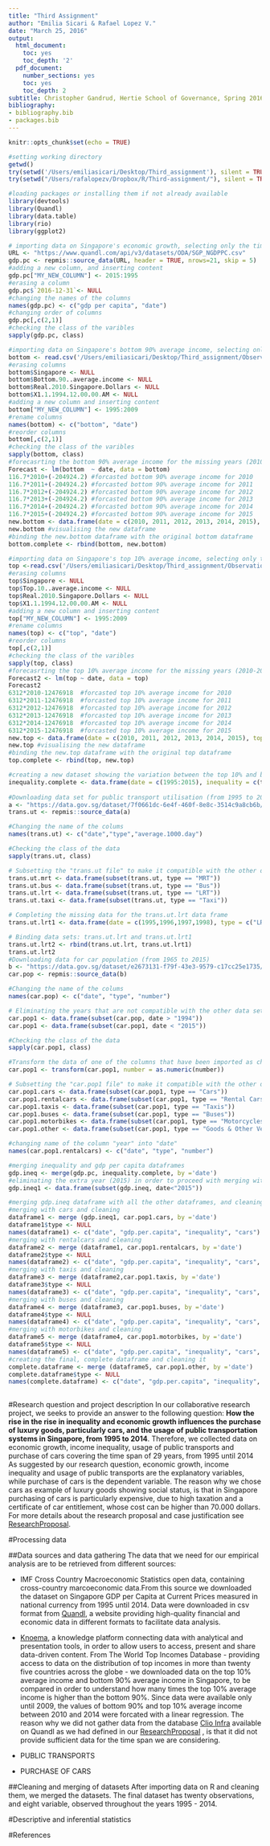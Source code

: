 ```yaml
---
title: "Third Assignment"
author: "Emilia Sicari & Rafael Lopez V."
date: "March 25, 2016"
output:
  html_document:
    toc: yes
    toc_depth: '2'
  pdf_document:
    number_sections: yes
    toc: yes
    toc_depth: 2
subtitle: Christopher Gandrud, Hertie School of Governance, Spring 2016
bibliography:
- bibliography.bib
- packages.bib
---
```


```r
knitr::opts_chunk$set(echo = TRUE) 

#setting working directory
getwd()
try(setwd('/Users/emiliasicari/Desktop/Third_assignment'), silent = TRUE)
try(setwd("/Users/rafalopezv/Dropbox/R/Third-assignment/"), silent = TRUE)

#loading packages or installing them if not already available
library(devtools)
library(Quandl)
library(data.table)
library(rio)
library(ggplot2)

# importing data on Singapore's economic growth, selecting only the time span of interest
URL <- "https://www.quandl.com/api/v3/datasets/ODA/SGP_NGDPPC.csv"
gdp.pc <- repmis::source_data(URL, header = TRUE, nrows=21, skip = 5)
#adding a new column, and inserting content 
gdp.pc["MY_NEW_COLUMN"] <- 2015:1995
#erasing a column
gdp.pc$`2016-12-31`<- NULL
#changing the names of the columns
names(gdp.pc) <- c("gdp per capita", "date")
#changing order of columns
gdp.pc[,c(2,1)]
#checking the class of the varibles
sapply(gdp.pc, class)

#importing data on Singapore's bottom 90% average income, selecting only the time span of interest
bottom <- read.csv('/Users/emiliasicari/Desktop/Third_assignment/ObservationData_zqpldgb.csv', header = TRUE, skip = 20)
#erasing columns
bottom$Singapore <- NULL
bottom$Bottom.90..average.income <- NULL
bottom$Real.2010.Singapore.Dollars <- NULL
bottom$X1.1.1994.12.00.00.AM <- NULL
#adding a new column and inserting content
bottom["MY_NEW_COLUMN"] <- 1995:2009
#rename columns
names(bottom) <- c("bottom", "date")
#reorder columns
bottom[,c(2,1)]
#checking the class of the varibles
sapply(bottom, class)
#forecasrting the bottom 90% average income for the missing years (2010-2015) and creating a dataframe with the forecasted values
Forecast <- lm(bottom  ~ date, data = bottom)
116.7*2010+(-204924.2) #forcasted bottom 90% average income for 2010
116.7*2011+(-204924.2) #forcasted bottom 90% average income for 2011
116.7*2012+(-204924.2) #forcasted bottom 90% average income for 2012
116.7*2013+(-204924.2) #forcasted bottom 90% average income for 2013
116.7*2014+(-204924.2) #forcasted bottom 90% average income for 2014
116.7*2015+(-204924.2) #forcasted bottom 90% average income for 2015
new.bottom <- data.frame(date = c(2010, 2011, 2012, 2013, 2014, 2015), bottom = c(29642.8, 29759.5, 29876.2, 29992.9, 30109.6, 30226.3)) #creating a new dataframe with the forecastedvalues
new.bottom #visualising the new dataframe
#binding the new.bottom dataframe with the original bottom dataframe
bottom.complete <- rbind(bottom, new.bottom)

#importing data on Singapore's top 10% average income, selecting only the time span of interest
top <-read.csv('/Users/emiliasicari/Desktop/Third_assignment/ObservationData_rblkfmd.csv', header = TRUE, skip = 20)
#erasing columns
top$Singapore <- NULL
top$Top.10..average.income <- NULL
top$Real.2010.Singapore.Dollars <- NULL
top$X1.1.1994.12.00.00.AM <- NULL
#adding a new column and inserting content
top["MY_NEW_COLUMN"] <- 1995:2009
#rename columns
names(top) <- c("top", "date")
#reorder columns
top[,c(2,1)]
#checking the class of the varibles
sapply(top, class)
#forecasrting the top 10% average income for the missing years (2010-2015) and creating a dataframe with the forecasted values
Forecast2 <- lm(top ~ date, data = top)
Forecast2
6312*2010-12476918  #forcasted top 10% average income for 2010
6312*2011-12476918  #forcasted top 10% average income for 2011
6312*2012-12476918  #forcasted top 10% average income for 2012
6312*2013-12476918  #forcasted top 10% average income for 2013
6312*2014-12476918  #forcasted top 10% average income for 2014
6312*2015-12476918  #forcasted top 10% average income for 2015
new.top <- data.frame(date = c(2010, 2011, 2012, 2013, 2014, 2015), top = c(210202, 216514, 222826, 229138, 235450, 241762)) #creating a new dataframe with the forecastedvalues
new.top #visualising the new dataframe
#binding the new.top dataframe with the original top dataframe
top.complete <- rbind(top, new.top)

#creating a new dataset showing the variation between the top 10% and bottom 90% average income over time, to measure inequality between 1995 and 2015
inequality.complete <- data.frame(date = c(1995:2015), inequality = c(top.complete$top / bottom.complete$bottom))
                 
#Downloading data set for public transport utilisation (from 1995 to 2015)
a <- "https://data.gov.sg/dataset/7f0661dc-6e4f-460f-8e8c-3514c9a8cb6b/resource/552b8662-3cbc-48c0-9fbb-abdc07fb377a/download/public-transport-utilisation-average-public-transport-ridership.csv"
trans.ut <- repmis::source_data(a)

#Changing the name of the colums 
names(trans.ut) <- c("date","type","average.1000.day")

#Checking the class of the data
sapply(trans.ut, class)

# Subsetting the "trans.ut file" to make it compatible with the other data and foreseeing the merging process 
trans.ut.mrt <- data.frame(subset(trans.ut, type == "MRT"))
trans.ut.bus <- data.frame(subset(trans.ut, type == "Bus"))
trans.ut.lrt <- data.frame(subset(trans.ut, type == "LRT"))
trans.ut.taxi <- data.frame(subset(trans.ut, type == "Taxi"))

# Completing the missing data for the trans.ut.lrt data frame
trans.ut.lrt1 <- data.frame(date = c(1995,1996,1997,1998), type = c("LRT", "LRT","LRT", "LRT"), average.1000.day = c(0,0,0,0))

# Binding data sets: trans.ut.lrt and trans.ut.lrt1  
trans.ut.lrt2 <- rbind(trans.ut.lrt, trans.ut.lrt1)
trans.ut.lrt2
#Downloading data for car population (from 1965 to 2015)
b <- "https://data.gov.sg/dataset/e2673131-f79f-43e3-9579-c17cc25e1735/resource/31ca0cee-6d9e-453a-8b4f-376d37713a10/download/motor-vehicle-population-by-type-of-vehicle-end-of-period-annual.csv"
car.pop <- repmis::source_data(b)

#Changing the name of the colums
names(car.pop) <- c("date", "type", "number")

# Eliminating the years that are not compatible with the other data sets
car.pop1 <- data.frame(subset(car.pop, date > "1994"))
car.pop1 <- data.frame(subset(car.pop1, date < "2015"))

#Checking the class of the data
sapply(car.pop1, class)

#Transform the data of one of the columns that have been imported as characters
car.pop1 <- transform(car.pop1, number = as.numeric(number))

# Subsetting the "car.pop1 file" to make it compatible with the other data and foreseeing the merging process 
car.pop1.cars <- data.frame(subset(car.pop1, type == "Cars"))
car.pop1.rentalcars <- data.frame(subset(car.pop1, type == "Rental Cars"))
car.pop1.taxis <- data.frame(subset(car.pop1, type == "Taxis"))
car.pop1.buses <- data.frame(subset(car.pop1, type == "Buses"))
car.pop1.motorbikes <- data.frame(subset(car.pop1, type == "Motorcycles & Scooters"))
car.pop1.other <- data.frame(subset(car.pop1, type == "Goods & Other Vehicles"))

#changing name of the column "year" into "date"
names(car.pop1.rentalcars) <- c("date", "type", "number")

#merging inequality and gdp per capita dataframes
gdp.ineq <- merge(gdp.pc, inequality.complete, by ='date')
#eliminating the extra year (2015) in order to proceed with merging with the other data frames
gdp.ineq1 <- data.frame(subset(gdp.ineq, date<"2015"))

#merging gdp.ineq dataframe with all the other dataframes, and cleaning meanwhile
#merging with cars and cleaning
dataframe1 <- merge (gdp.ineq1, car.pop1.cars, by ='date')
dataframe1$type <- NULL
names(dataframe1) <- c("date", "gdp.per.capita", "inequality", "cars")
#merging with rentalcars and cleaning
dataframe2 <- merge (dataframe1, car.pop1.rentalcars, by ='date')
dataframe2$type <- NULL
names(dataframe2) <- c("date", "gdp.per.capita", "inequality", "cars", "rentalcars")
#merging with taxis and cleaning
dataframe3 <- merge (dataframe2,car.pop1.taxis, by ='date')
dataframe3$type <- NULL
names(dataframe3) <- c("date", "gdp.per.capita", "inequality", "cars", "rentalcars", "taxis")
#merging with buses and cleaning
dataframe4 <- merge (dataframe3, car.pop1.buses, by ='date')
dataframe4$type <- NULL
names(dataframe4) <- c("date", "gdp.per.capita", "inequality", "cars", "rentalcars", "taxis", "buses")
#merging with motorbikes and cleaning
dataframe5 <- merge (dataframe4, car.pop1.motorbikes, by ='date')
dataframe5$type <- NULL
names(dataframe5) <- c("date", "gdp.per.capita", "inequality", "cars", "rentalcars", "taxis", "buses", "motorbikes")
#creating the final, complete dataframe and cleaning it
complete.dataframe <- merge (dataframe5, car.pop1.other, by ='date')
complete.dataframe$type <- NULL
names(complete.dataframe) <- c("date", "gdp.per.capita", "inequality", "cars", "rentalcars", "taxis", "buses", "motorbikes", "other")
 
```

\pagebreak

#Research question and project description
In our collaborative research project, we seeks to provide an answer to the following question: **How the rise in the rise in inequality and economic growth influences the purchase of luxury goods, particularly cars, and the usage of public transportation systems in Singapore, from 1995 to 2014**. 
Therefore, we collected data on economic growth, income inequality, usage of public transports and purchase of cars covering the time span of 29 years, from 1995 until 2014 As suggested by our research question, economic growth, income inequality and usage of public transports are the explanatory variables, while purchase of cars is the dependent variable. The reason why we chose cars as example of luxury goods showing social status, is that in Singapore purchasing of cars is particularly expensive, due to high taxation and a certificate of car entitlement, whose cost can be higher than 70.000 dollars. For more details about the research proposal and case justification see [ResearchProposal](https://github.com/EmiliaSicari/ResearchProposal).

#Processing data

##Data sources and data gathering
The data that we need for our empirical analysis are to be retrieved from different sources:

* IMF Cross Country Macroeconomic Statistics open data, containing cross-country marcoeconomic data.From this source we downloaded the dataset on Singapore GDP per Capita at Current Prices measured in national currency from 1995 until 2014. Data were downloaded in csv format from [Quandl](https://www.quandl.com/data/ODA/SGP_NGDPPC), a website providing high-quality financial and economic data in different formats to facilitate data analysis.

* [Knoema](http://knoema.com/), a knowledge platform connecting data with analytical and presentation tools, in order to allow users to access, present and share data-driven content. From  The World Top Incomes Database - providing access to data on the distribution of top incomes in more than twenty five countries across the globe - we downloaded data on the top 10% average income and bottom 90% average income in Singapore, to be compared in order to understand how many times the top 10% average income is higher than the bottom 90%. Since data were available only until 2009, the values of bottom 90% and top 10% average income between 2010 and 2014 were forcated with a linear regression. 
The reason why we did not gather data from the database [Clio Infra](https://www.quandl.com/data/CLIO/SGP_II-Income-Inequality-Singapore) available on Quandl as we had defined in our [ResearchProposal](https://github.com/EmiliaSicari/ResearchProposal) , is that it did not provide sufficient data for the time span we are considering. 

* PUBLIC TRANSPORTS
* PURCHASE OF CARS

##Cleaning and merging of datasets
After importing data on R and cleaning them, we merged the datasets. The final dataset has twenty observations, and eight variable, observed throughout the years 1995 - 2014. 

#Descriptive and inferential statistics

#References
